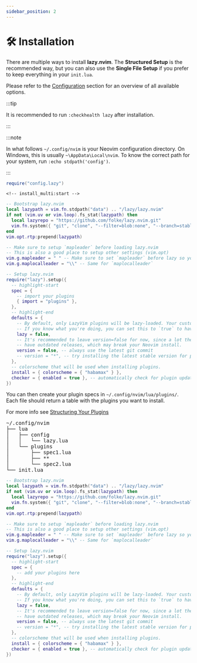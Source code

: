 ```yaml
---
sidebar_position: 2
---
```

# 🛠️ Installation


There are multiple ways to install **lazy.nvim**.
The **Structured Setup** is the recommended way, but you can also use the **Single File Setup**
if you prefer to keep everything in your `init.lua`.

Please refer to the [Configuration](/configuration) section for an overview of all available options.

:::tip

It is recommended to run `:checkhealth lazy` after installation.

:::

:::note

In what follows `~/.config/nvim` is your Neovim configuration directory.
On Windows, this is usually `~\AppData\Local\nvim`.
To know the correct path for your system, run `:echo stdpath('config')`.

:::

<Tabs>
  <TabItem value="multiple" label="Structured Setup">

```lua title="~/.config/nvim/init.lua"
require("config.lazy")
```

    <!-- install_multi:start -->

```lua title="~/.config/nvim/lua/config/lazy.lua"
-- Bootstrap lazy.nvim
local lazypath = vim.fn.stdpath("data") .. "/lazy/lazy.nvim"
if not (vim.uv or vim.loop).fs_stat(lazypath) then
  local lazyrepo = "https://github.com/folke/lazy.nvim.git"
  vim.fn.system({ "git", "clone", "--filter=blob:none", "--branch=stable", lazyrepo, lazypath })
end
vim.opt.rtp:prepend(lazypath)

-- Make sure to setup `mapleader` before loading lazy.nvim
-- This is also a good place to setup other settings (vim.opt)
vim.g.mapleader = " " -- Make sure to set `mapleader` before lazy so your mappings are correct
vim.g.maplocalleader = "\\" -- Same for `maplocalleader`

-- Setup lazy.nvim
require("lazy").setup({
  -- highlight-start
  spec = {
    -- import your plugins
    { import = "plugins" },
  },
  -- highlight-end
  defaults = {
    -- By default, only LazyVim plugins will be lazy-loaded. Your custom plugins will load during startup.
    -- If you know what you're doing, you can set this to `true` to have all your custom plugins lazy-loaded by default.
    lazy = false,
    -- It's recommended to leave version=false for now, since a lot the plugin that support versioning,
    -- have outdated releases, which may break your Neovim install.
    version = false, -- always use the latest git commit
    -- version = "*", -- try installing the latest stable version for plugins that support semver
  },
  -- colorscheme that will be used when installing plugins.
  install = { colorscheme = { "habamax" } },
  checker = { enabled = true }, -- automatically check for plugin updates
})
```

<!-- install_multi:end -->

You can then create your plugin specs in `~/.config/nvim/lua/plugins/`.
Each file should return a table with the plugins you want to install.

For more info see [Structuring Your Plugins](/usage/structuring)

<!-- prettier-ignore-start -->
<pre>
~/.config/nvim
├── lua
│   ├── config
│   │   └── lazy.lua
│   └── plugins
│       ├── spec1.lua
│       ├── **
│       └── spec2.lua
└── init.lua
</pre>
<!-- prettier-ignore-end -->

  </TabItem>
  <TabItem value="single" label="Single File Setup">
  <!-- install_single:start -->

```lua title="~/.config/nvim/init.lua"
-- Bootstrap lazy.nvim
local lazypath = vim.fn.stdpath("data") .. "/lazy/lazy.nvim"
if not (vim.uv or vim.loop).fs_stat(lazypath) then
  local lazyrepo = "https://github.com/folke/lazy.nvim.git"
  vim.fn.system({ "git", "clone", "--filter=blob:none", "--branch=stable", lazyrepo, lazypath })
end
vim.opt.rtp:prepend(lazypath)

-- Make sure to setup `mapleader` before loading lazy.nvim
-- This is also a good place to setup other settings (vim.opt)
vim.g.mapleader = " " -- Make sure to set `mapleader` before lazy so your mappings are correct
vim.g.maplocalleader = "\\" -- Same for `maplocalleader`

-- Setup lazy.nvim
require("lazy").setup({
  -- highlight-start
  spec = {
    -- add your plugins here
  },
  -- highlight-end
  defaults = {
    -- By default, only LazyVim plugins will be lazy-loaded. Your custom plugins will load during startup.
    -- If you know what you're doing, you can set this to `true` to have all your custom plugins lazy-loaded by default.
    lazy = false,
    -- It's recommended to leave version=false for now, since a lot the plugin that support versioning,
    -- have outdated releases, which may break your Neovim install.
    version = false, -- always use the latest git commit
    -- version = "*", -- try installing the latest stable version for plugins that support semver
  },
  -- colorscheme that will be used when installing plugins.
  install = { colorscheme = { "habamax" } },
  checker = { enabled = true }, -- automatically check for plugin updates
})
```

<!-- install_single:end -->

  </TabItem>
</Tabs>

